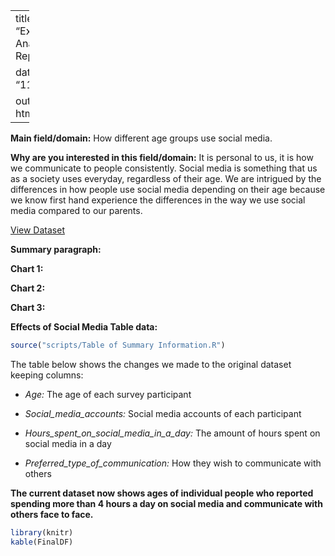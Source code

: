 
---
title: "Exploratory Anaylsis Report"

date: "11/13/2020"

output: html_document
---



**Main field/domain:** How different age groups use social media.

**Why are you interested in this field/domain:** It is personal to us, it is how we communicate to people consistently. Social media is something that us as a society uses everyday, regardless of their age. We are intrigued by the differences in how people use social media depending on their age because we know first hand experience the differences in the way we use social media compared to our parents.





[View Dataset](https://raw.githubusercontent.com/info201b-au20/info201-final-group-project/gh-pages/Effects%20of%20Social%20Media%20(Responses).csv)







**Summary paragraph:**




**Chart 1:**



**Chart 2:**



**Chart 3:**


**Effects of Social Media Table data:**

```r
source("scripts/Table of Summary Information.R")
```

The table below shows the changes we made to the original dataset keeping columns:

* *Age:* The age of each survey participant

* *Social_media_accounts:* Social media accounts of each participant

* *Hours_spent_on_social_media_in_a_day:* The amount of hours spent on social media in a day

* *Preferred_type_of_communication:* How they wish to communicate with others




**The current dataset now shows ages of individual people who reported spending more than 4 hours a day 
on social media and communicate with others face to face.**

```r
library(knitr)
kable(FinalDF)
```







